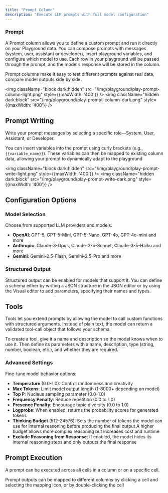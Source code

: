 ```yaml
---
title: "Prompt Column"
description: "Execute LLM prompts with full model configuration"
---
```


### Prompt
A Prompt column allows you to define a custom prompt and run it directly on your Playground data. 
You can compose prompts with messages (system, user, assistant or developer), insert playground variables, and configure which model to use. 
Each row in your playground will be passed through the prompt, and the model’s response will be stored in the column.

<Info>
Prompt columns make it easy to test different prompts against real data, compare model outputs side by side.
</Info>

<img
  className="block dark:hidden"
  src="/img/playground/play-prompt-column-light.png"
  style={{maxWidth: '400'}}
/>
<img 
  className="hidden dark:block" 
  src="/img/playground/play-prompt-column-dark.png"
  style={{maxWidth: '400'}}
/>

## Prompt Writing

Write your prompt messages by selecting a specific role—System, User, Assistant, or Developer. 

You can insert variables into the prompt using curly brackets (e.g., `{{variable_name}}`). These variables can then be mapped to existing column data, allowing your prompt to dynamically adapt to the playground


<img
  className="block dark:hidden"
  src="/img/playground/play-prompt-write-light.png"
  style={{maxWidth: '400'}}
/>
<img 
  className="hidden dark:block" 
  src="/img/playground/play-prompt-write-dark.png"
  style={{maxWidth: '400'}}
/>

## Configuration Options

### Model Selection
Choose from supported LLM providers and models:
- **OpenAI**: GPT-5, GPT-5-Mini, GPT-5-Nano, GPT-4o, GPT-4o-mini and more
- **Anthropic**: Claude-3-Opus, Claude-3-5-Sonnet, Claude-3-5-Haiku and more
- **Gemini**: Gemini-2.5-Flash, Gemini-2.5-Pro and more

### Structured Output
Structured output can be enabled for models that support it. You can define a schema either by writing a JSON structure in the JSON editor or by using the Visual editor to add parameters, specifying their names and types.

## Tools
Tools let you extend prompts by allowing the model to call custom functions with structured arguments. Instead of plain text, the model can return a validated tool-call object that follows your schema.

To create a tool, give it a name and description so the model knows when to use it. Then define its parameters with a name, description, type (string, number, boolean, etc.), and whether they are required.
### Advanced Settings
Fine-tune model behavior options:
- **Temperature** (0.0-1.0): Control randomness and creativity
- **Max Tokens**: Limit model output length (1-8000+ depending on model)
- **Top P**: Nucleus sampling parameter (0.0-1.0)
- **Frequency Penalty**: Reduce repetition (0.0 to 1.0)
- **Presence Penalty**: Encourage topic diversity (0.0 to 1.0)
- **Logprobs**: When enabled, returns the probability scores for generated tokens
- **Thinking Budget** (512-24576): Sets the number of tokens the model can use for internal reasoning before producing the final output
A higher budget allows more complex reasoning but increases cost and runtime
- **Exclude Reasoning from Response**: If enabled, the model hides its internal reasoning steps and only outputs the final response

## Prompt Execution

A prompt can be executed across all cells in a column or on a specific cell. 

Prompt outputs can be mapped to different columns by clicking a cell and selecting the mapping icon, or by double-clicking the cell